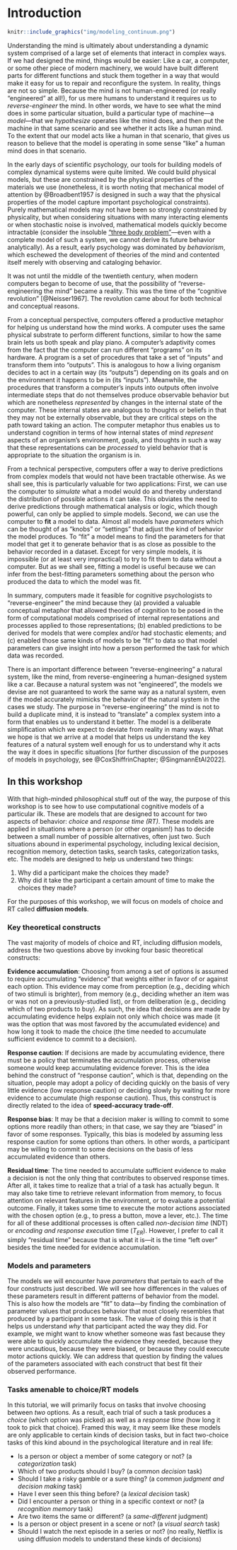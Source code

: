 # Introduction

```r
knitr::include_graphics("img/modeling_continuum.png")
```

Understanding the mind is ultimately about understanding a dynamic system comprised of a large set of elements that interact in complex ways.  If we had designed the mind, things would be easier:  Like a car, a computer, or some other piece of modern machinery, we would have built different parts for different functions and stuck them together in a way that would make it easy for us to repair and reconfigure the system.  In reality, things are not so simple.  Because the mind is not human-engineered (or really "engineered" at all!), for us mere humans to understand it requires us to *reverse-engineer* the mind.  In other words, we have to see what the mind does in some particular situation, build a particular type of machine---a *model*---that we *hypothesize* operates like the mind does, and then put the machine in that same scenario and see whether it acts like a human mind.  To the extent that our model acts like a human in that scenario, that gives us reason to believe that the model is operating in some sense "like" a human mind does in that scenario.

In the early days of scientific psychology, our tools for building models of complex dynamical systems were quite limited.  We could build physical models, but these are constrained by the physical properties of the materials we use (nonetheless, it is worth noting that mechanical model of attention by @Broadbent1957 is designed in such a way that the physical properties of the model capture important psychological constraints).  Purely mathematical models may not have been so strongly constrained by physicality, but when considering situations with many interacting elements or when stochastic noise is involved, mathematical models quickly become intractable (consider the insoluble ["three body problem"](https://en.wikipedia.org/wiki/Three-body_problem)---even with a complete model of such a system, we cannot derive its future behavior analytically).  As a result, early psychology was dominated by *behaviorism*, which eschewed the development of theories of the mind and contented itself merely with observing and cataloging behavior.

It was not until the middle of the twentieth century, when modern computers began to become of use, that the possibility of "reverse-engineering the mind" became a reality.  This was the time of the "cognitive revolution" [@Neisser1967].  The revolution came about for both technical and conceptual reasons.

From a conceptual perspective, computers offered a productive metaphor for helping us understand how the mind works.  A computer uses the same physical substrate to perform different functions, similar to how the same brain lets us both speak and play piano.  A computer's adaptivity comes from the fact that the computer can run different "programs" on its hardware.  A program is a set of procedures that take a set of "inputs" and transform them into "outputs".  This is analogous to how a living organism decides to act in a certain way (its "outputs") depending on its goals and on the environment it happens to be in (its "inputs").  Meanwhile, the procedures that transform a computer's inputs into outputs often involve intermediate steps that do not themselves produce observable behavior but which are nonetheless *represented* by changes in the internal state of the computer.  These internal states are analogous to thoughts or beliefs in that they may not be externally observable, but they are critical steps on the path toward taking an action.  The computer metaphor thus enables us to understand cognition in terms of how internal states of mind *represent* aspects of an organism's environment, goals, and thoughts in such a way that these representations can be *processed* to yield behavior that is appropriate to the situation the organism is in.

From a technical perspective, computers offer a way to derive predictions from complex models that would not have been tractable otherwise.  As we shall see, this is particularly valuable for two applications:  First, we can use the computer to *simulate* what a model would do and thereby understand the distribution of possible actions it can take.  This obviates the need to derive predictions through mathematical analysis or logic, which though powerful, can only be applied to simple models.  Second, we can use the computer to **fit** a model to data.  Almost all models have *parameters* which can be thought of as "knobs" or "settings" that adjust the kind of behavior the model produces.  To "fit" a model means to find the parameters for that model that get it to generate behavior that is as close as possible to the behavior recorded in a dataset.  Except for very simple models, it is impossible (or at least very impractical) to try to fit them to data without a computer.  But as we shall see, fitting a model is useful because we can infer from the best-fitting parameters something about the person who produced the data to which the model was fit.

In summary, computers made it feasible for cognitive psychologists to "reverse-engineer" the mind because they (a) provided a valuable conceptual metaphor that allowed theories of cognition to be posed in the form of computational models comprised of internal representations and processes applied to those representations; (b) enabled predictions to be derived for models that were complex and/or had stochastic elements; and (c) enabled those same kinds of models to be "fit" to data so that model parameters can give insight into how a person performed the task for which data was recorded.

There is an important difference between "reverse-engineering" a natural system, like the mind, from reverse-engineering a human-designed system like a car.  Because a natural system was not "engineered", the models we devise are not guaranteed to work the same way as a natural system, even if the model accurately mimicks the behavior of the natural system in the cases we study.  The purpose in "reverse-engineering" the mind is not to build a duplicate mind, it is instead to "translate" a complex system into a form that enables us to understand it better.  The model is a deliberate simplification which we expect to deviate from reality in many ways.  What we hope is that we arrive at a model that helps us understand the key features of a natural system well enough for us to understand why it acts the way it does in specific situations [for further discussion of the purposes of models in psychology, see @CoxShiffrinChapter; @SingmannEtAl2022].

## In this workshop

With that high-minded philosophical stuff out of the way, the purpose of this workshop is to see how to use computational cognitive models of a particular ilk.  These are models that are designed to account for two aspects of behavior: *choice* and *response time (RT)*.  These models are applied in situations where a person (or other organism!) has to decide between a small number of possible alternatives, often just two.  Such situations abound in experimental psychology, including lexical decision, recognition memory, detection tasks, search tasks, categorization tasks, etc.  The models are designed to help us understand two things:

1. Why did a participant make the choices they made?
2. Why did it take the participant a certain amount of time to make the choices they made?

For the purposes of this workshop, we will focus on models of choice and RT called **diffusion models**.

### Key theoretical constructs

The vast majority of models of choice and RT, including diffusion models, address the two questions above by invoking four basic theoretical constructs:

**Evidence accumulation**:  Choosing from among a set of options is assumed to require accumulating "evidence" that weights either in favor of or against each option.  This evidence may come from perception (e.g., deciding which of two stimuli is brighter), from memory (e.g., deciding whether an item was or was not on a previously-studied list), or from deliberation (e.g., deciding which of two products to buy).  As such, the idea that decisions are made by accumulating evidence helps explain not only which choice was made (it was the option that was most favored by the accumulated evidence) and how long it took to made the choice (the time needed to accumulate sufficient evidence to commit to a decision).

**Response caution**:  If decisions are made by accumulating evidence, there must be a policy that terminates the accumulation process, otherwise someone would keep accumulating evidence forever.  This is the idea behind the construct of "response caution", which is that, depending on the situation, people may adopt a policy of deciding quickly on the basis of very little evidence (low response caution) or deciding slowly by waiting for more evidence to accumulate (high response caution).  Thus, this construct is directly related to the idea of **speed-accuracy trade-off**.

**Response bias**:  It may be that a decision maker is willing to commit to some options more readily than others; in that case, we say they are "biased" in favor of some responses.  Typically, this bias is modeled by assuming less response caution for some options than others.  In other words, a participant may be willing to commit to some decisions on the basis of less accumulated evidence than others.

**Residual time**:  The time needed to accumulate sufficient evidence to make a decision is not the only thing that contributes to observed response times.  After all, it takes time to realize that a trial of a task has actually begun.  It may also take time to retrieve relevant information from memory, to focus attention on relevant features in the environment, or to evaluate a potential outcome.  Finally, it takes some time to execute the motor actions associated with the chosen option (e.g., to press a button, move a lever, etc.).  The time for all of these additional processes is often called *non-decision time* (NDT) or *encoding and response execution* time ($T_{ER}$).  However, I prefer to call it simply "residual time" because that is what it is---it is the time "left over" besides the time needed for evidence accumulation.

### Models and parameters

The models we will encounter have *parameters* that pertain to each of the four constructs just described.  We will see how differences in the values of these parameters result in different patterns of behavior from the model.  This is also how the models are "fit" to data---by finding the combination of parameter values that produces behavior that most closely resembles that produced by a participant in some task.  The value of doing this is that it helps us understand *why* that participant acted the way they did.  For example, we might want to know whether someone was fast because they were able to quickly accumulate the evidence they needed, because they were uncautious, because they were biased, or because they could execute motor actions quickly.  We can address that question by finding the values of the parameters associated with each construct that best fit their observed performance.

### Tasks amenable to choice/RT models

In this tutorial, we will primarily focus on tasks that involve choosing between *two* options.  As a result, each trial of such a task produces a *choice* (which option was picked) as well as a *response time* (how long it took to pick that choice).  Framed this way, it may seem like these models are only applicable to certain kinds of decision tasks, but in fact two-choice tasks of this kind abound in the psychological literature and in real life:

* Is a person or object a member of some category or not? (a *categorization* task)
* Which of two products should I buy? (a common *decision* task)
* Should I take a risky gamble or a sure thing? (a common *judgment and decision making* task)
* Have I ever seen this thing before? (a *lexical decision* task)
* Did I encounter a person or thing in a specific context or not? (a *recognition memory* task)
* Are two items the same or different? (a *same-different* judgment)
* Is a person or object present in a scene or not? (a *visual search* task)
* Should I watch the next episode in a series or not? (no really, Netflix is using diffusion models to understand these kinds of decisions)
